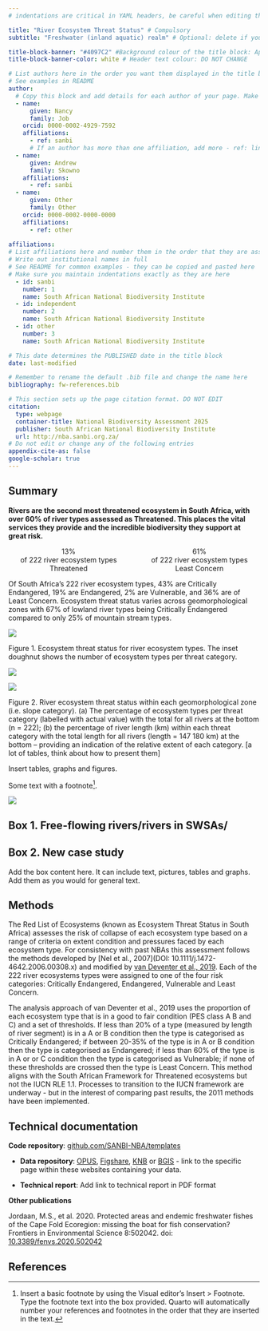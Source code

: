 ```yaml
---
# indentations are critical in YAML headers, be careful when editing this section

title: "River Ecosystem Threat Status" # Compulsory
subtitle: "Freshwater (inland aquatic) realm" # Optional: delete if you are not using a subtitle

title-block-banner: "#4097C2" #Background colour of the title block: Apply component colours where necessary - find hex codes in _brand.yml
title-block-banner-color: white # Header text colour: DO NOT CHANGE

# List authors here in the order you want them displayed in the title block
# See examples in README
author:
  # Copy this block and add details for each author of your page. Make sure you maintain indentations exactly as they are here
  - name:
      given: Nancy 
      family: Job 
    orcid: 0000-0002-4929-7592 
    affiliations:
      - ref: sanbi
      # If an author has more than one affiliation, add more - ref: lines here
  - name:
      given: Andrew 
      family: Skowno
    affiliations:
      - ref: sanbi 
  - name:
      given: Other 
      family: Other 
    orcid: 0000-0002-0000-0000 
    affiliations:
      - ref: other 
      
affiliations:
# List affiliations here and number them in the order that they are associated with the list of authors above. If multiple authors have the same affiliation, only list the affiliation once here.
# Write out institutional names in full
# See README for common examples - they can be copied and pasted here
# Make sure you maintain indentations exactly as they are here
  - id: sanbi 
    number: 1 
    name: South African National Biodiversity Institute
  - id: independent 
    number: 2 
    name: South African National Biodiversity Institute
  - id: other 
    number: 3 
    name: South African National Biodiversity Institute

# This date determines the PUBLISHED date in the title block
date: last-modified

# Remember to rename the default .bib file and change the name here
bibliography: fw-references.bib

# This section sets up the page citation format. DO NOT EDIT
citation:
  type: webpage
  container-title: National Biodiversity Assessment 2025
  publisher: South African National Biodiversity Institute
  url: http://nba.sanbi.org.za/
# Do not edit or change any of the following entries
appendix-cite-as: false
google-scholar: true
---
```


## Summary {#summary}

**Rivers are the second most threatened ecosystem in South Africa, with over 60% of river types assessed as Threatened. This places the vital services they provide and the incredible biodiversity they support at great risk.**

::::: columns
::: {.column width="50%"}
<center>

| [13%]{.inline-style-well-protected}
| of 222 river ecosystem types
| Threatened

</center>
:::

::: {.column width="50%"}
<center>

| [61%]{.inline-style-not-protected}
| of 222 river ecosystem types
| Least Concern

</center>
:::
:::::

:::: columns
::: {.column width="50%"}
:::
::::

Of South Africa’s 222 river ecosystem types, 43% are Critically Endangered, 19% are Endangered, 2% are Vulnerable, and 36% are of Least Concern. Ecosystem threat status varies across geomorphological zones with 67% of lowland river types being Critically Endangered compared to only 25% of mountain stream types.

![](images/clipboard-1952197093.png)

Figure 1. Ecosystem threat status for river ecosystem types. The inset doughnut shows the number of ecosystem types per threat category.

<!-- jock plse help with figure 1 and inset donut graph by number of types. "C:\Users\JobN\OneDrive - sanbi.org.za\NBA_data - nba_data\freshwater\riv_results_vector.gpkg" Also see Andrew's repo "https://github.com/askowno/RLE_riv" and Natasha's code for this info in the integrated assessment. -->

![](images/clipboard-1015321969.png)

![](images/clipboard-100401253.png)

Figure 2. River ecosystem threat status within each geomorphological zone (i.e. slope category). (a) The percentage of ecosystem types per threat category (labelled with actual value) with the total for all rivers at the bottom (n = 222); (b) the percentage of river length (km) within each threat category with the total length for all rivers (length = 147 180 km) at the bottom – providing an indication of the relative extent of each category. \[a lot of tables, think about how to present them\]

Insert tables, graphs and figures.

Some text with a footnote[^1].

[^1]: Insert a basic footnote by using the Visual editor's Insert \> Footnote. Type the footnote text into the box provided. Quarto will automatically number your references and footnotes in the order that they are inserted in the text.

<!--# Follow the summary section with a relevant picture. Convert pictures to .png or .webp format, with a maximum 800px width, and 72 DPI for web resolution. Store all images in a folder called imgs. Insert images using visual editor Insert -> Figure/Image. Add a descriptive caption in the caption box. Set image alignment to center -->

![](images/clipboard-2986255016.png)

::: {#box-1 .callout-note collapse="true"}
## **Box 1.** Free-flowing rivers/rivers in SWSAs/
:::

::: {.callout-note collapse="true"}
## Box 2. New case study

Add the box content here. It can include text, pictures, tables and graphs. Add them as you would for general text.
:::

## Methods

The Red List of Ecosystems (known as Ecosystem Threat Status in South Africa) assesses the risk of collapse of each ecosystem type based on a range of criteria on extent condition and pressures faced by each ecosystem type. For consistency with past NBAs this assessment follows the methods developed by \[Nel et al., 2007\](DOI: 10.1111/j.1472-4642.2006.00308.x) and modified by [van Deventer et al., 2019](http://hdl.handle.net/20.500.12143/5847). Each of the 222 river ecosystems types were assigned to one of the four risk categories: Critically Endangered, Endangered, Vulnerable and Least Concern.

The analysis approach of van Deventer et al., 2019 uses the proportion of each ecosystem type that is in a good to fair condition (PES class A B and C) and a set of thresholds. If less than 20% of a type (measured by length of river segment) is in a A or B condition then the type is categorised as Critically Endangered; if between 20-35% of the type is in A or B condition then the type is categorised as Endangered; if less than 60% of the type is in A or or C condition then the type is categorised as Vulnerable; if none of these thresholds are crossed then the type is Least Concern. This method aligns with the South African Framework for Threatened ecosystems but not the IUCN RLE 1.1. Processes to transition to the IUCN framework are underway - but in the interest of comparing past results, the 2011 methods have been implemented.

## Technical documentation

**Code repository**: [github.com/SANBI-NBA/templates](https://github.com/SANBI-NBA/templates)

-   **Data repository**: [OPUS](https://opus.sanbi.org/home), [Figshare](https://figshare.com/), [KNB](https://knb.ecoinformatics.org/) or [BGIS](https://bgis.sanbi.org/) - link to the specific page within these websites containing your data.

-   **Technical report**: Add link to technical report in PDF format

**Other publications**

Jordaan, M.S., et al. 2020. Protected areas and endemic freshwater fishes of the Cape Fold Ecoregion: missing the boat for fish conservation? Frontiers in Environmental Science 8:502042. doi: [10.3389/fenvs.2020.502042](https://doi.org/10.3389/fenvs.2020.502042)

## References

::: {#refs}
:::
